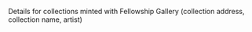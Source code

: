 Details for collections minted with Fellowship Gallery (collection address, collection name, artist)
